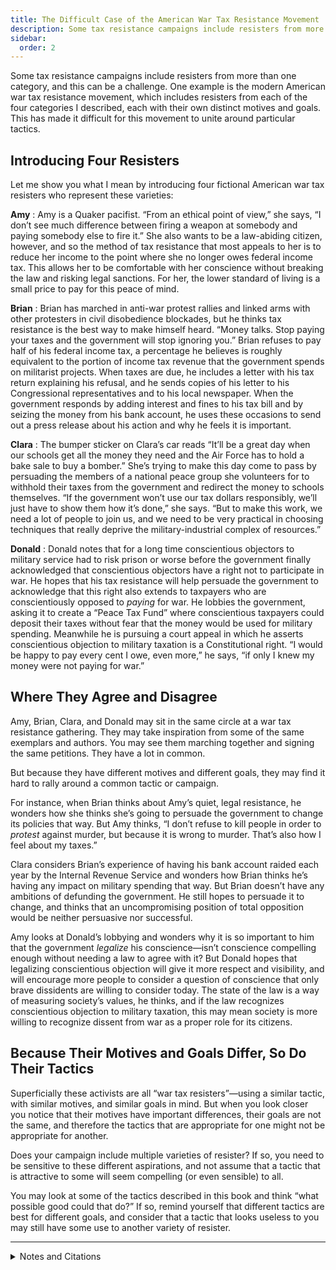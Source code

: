 ```yaml
---
title: The Difficult Case of the American War Tax Resistance Movement
description: Some tax resistance campaigns include resisters from more than one category, and this can be a challenge.
sidebar:
  order: 2
---
```

Some tax resistance campaigns include resisters from more than one category, and this can be a challenge.
One example is the modern American war tax resistance movement, which includes resisters from each of the four categories I described, each with their own distinct motives and goals.
This has made it difficult for this movement to unite around particular tactics.

## Introducing Four Resisters

Let me show you what I mean by introducing four fictional American war tax resisters who represent these varieties:

**Amy**
: Amy is a Quaker pacifist.
  “From an ethical point of view,” she says, “I don’t see much difference between firing a weapon at somebody and paying somebody else to fire it.”
  She also wants to be a law-abiding citizen, however, and so the method of tax resistance that most appeals to her is to reduce her income to the point where she no longer owes federal income tax.
  This allows her to be comfortable with her conscience without breaking the law and risking legal sanctions.
  For her, the lower standard of living is a small price to pay for this peace of mind.

**Brian**
: Brian has marched in anti-war protest rallies and linked arms with other protesters in civil disobedience blockades, but he thinks tax resistance is the best way to make himself heard.
  “Money talks. Stop paying your taxes and the government will stop ignoring you.”
  Brian refuses to pay half of his federal income tax, a percentage he believes is roughly equivalent to the portion of income tax revenue that the government spends on militarist projects.
  When taxes are due, he includes a letter with his tax return explaining his refusal, and he sends copies of his letter to his Congressional representatives and to his local newspaper.
  When the government responds by adding interest and fines to his tax bill and by seizing the money from his bank account, he uses these occasions to send out a press release about his action and why he feels it is important.

**Clara**
: The bumper sticker on Clara’s car reads “It’ll be a great day when our schools get all the money they need and the Air Force has to hold a bake sale to buy a bomber.”
  She’s trying to make this day come to pass by persuading the members of a national peace group she volunteers for to withhold their taxes from the government and redirect the money to schools themselves.
  “If the government won’t use our tax dollars responsibly, we’ll just have to show them how it’s done,” she says.
  “But to make this work, we need a lot of people to join us, and we need to be very practical in choosing techniques that really deprive the military-industrial complex of resources.”

**Donald**
: Donald notes that for a long time conscientious objectors to military service had to risk prison or worse before the government finally acknowledged that conscientious objectors have a right not to participate in war.
  He hopes that his tax resistance will help persuade the government to acknowledge that this right also extends to taxpayers who are conscientiously opposed to <em>paying</em> for war.
  He lobbies the government, asking it to create a “Peace Tax Fund” where conscientious taxpayers could deposit their taxes without fear that the money would be used for military spending.
  Meanwhile he is pursuing a court appeal in which he asserts conscientious objection to military taxation is a Constitutional right.
  “I would be happy to pay every cent I owe, even more,” he says, “if only I knew my money were not paying for war.”

## Where They Agree and Disagree

Amy, Brian, Clara, and Donald may sit in the same circle at a war tax resistance gathering.
They may take inspiration from some of the same exemplars and authors.
You may see them marching together and signing the same petitions.
They have a lot in common.

But because they have different motives and different goals, they may find it hard to rally around a common tactic or campaign.

For instance, when Brian thinks about Amy’s quiet, legal resistance, he wonders how she thinks she’s going to persuade the government to change its policies that way.
But Amy thinks, “I don’t refuse to kill people in order to <em>protest</em> against murder, but because it is wrong to murder.
That’s also how I feel about my taxes.”

Clara considers Brian’s experience of having his bank account raided each year by the Internal Revenue Service and wonders how Brian thinks he’s having any impact on military spending that way.
But Brian doesn’t have any ambitions of defunding the government.
He still hopes to persuade it to change, and thinks that an uncompromising position of total opposition would be neither persuasive nor successful.

Amy looks at Donald’s lobbying and wonders why it is so important to him that the government <em>legalize</em> his conscience—isn’t conscience compelling enough without needing a law to agree with it?
But Donald hopes that legalizing conscientious objection will give it more respect and visibility, and will encourage more people to consider a question of conscience that only brave dissidents are willing to consider today.
The state of the law is a way of measuring society’s values, he thinks, and if the law recognizes conscientious objection to military taxation, this may mean society is more willing to recognize dissent from war as a proper role for its citizens.

## Because Their Motives and Goals Differ, So Do Their Tactics

Superficially these activists are all “war tax resisters”—using a similar tactic, with similar motives, and similar goals in mind.
But when you look closer you notice that their motives have important differences, their goals are not the same, and therefore the tactics that are appropriate for one might not be appropriate for another.

Does your campaign include multiple varieties of resister?
If so, you need to be sensitive to these different aspirations, and not assume that a tactic that is attractive to some will seem compelling (or even sensible) to all.

You may look at some of the tactics described in this book and think “what possible good could that do?”
If so, remind yourself that different tactics are best for different goals, and consider that a tactic that looks useless to you may still have some use to another variety of resister.

<hr />

<details>
<summary>Notes and Citations</summary>

* Zahn, Franklin [“Tax Refusal, Law, and Order”](https://www.friendsjournal.org/wp-content/uploads/emember/downloads/1967/HC12-50415.pdf#page=6) <i>Friends Journal</i> 1 October 1967, pp. 514–15 (“We refuse to steal not as a protest against burglary—with consideration of how ‘effective’ we may or may not be—but simply because for us stealing is wrong.”)
* Freund, Ronald [<i>What One Person Can Do To Help Prevent Nuclear War</i>](https://archive.org/details/whatonepersoncan00rona_0/page/68/mode/2up) (1982), p. 69 (quoting Bill Faw: “I would still do it even if no one else did. There comes a point, with Vietnam or the arms race, where you say, ‘I’m not going to participate in that, no matter what the cost.’ It’s kind of like Martin Luther saying, ‘Here I stand; I cannot do other.’ ”)

</details>
